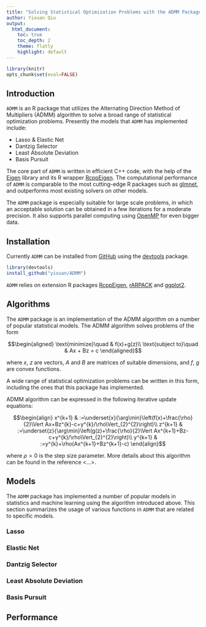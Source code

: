```yaml
---
title: "Solving Statistical Optimization Problems with the ADMM Package"
author: Yixuan Qiu
output:
  html_document:
    toc: true
    toc_depth: 2
    theme: flatly
    highlight: default
---
```


```r
library(knitr)
opts_chunk$set(eval=FALSE)
```

## Introduction

`ADMM` is an R package that utilizes the Alternating Direction Method of Multipliers
(ADMM) algorithm to solve a broad range of statistical optimization problems.
Presently the models that `ADMM` has implemented include:

- Lasso & Elastic Net
- Dantzig Selector
- Least Absolute Deviation
- Basis Pursuit

The core part of `ADMM` is written in efficient C++ code, with the help of
the [Eigen](http://eigen.tuxfamily.org) library and its R wrapper
[RcppEigen](http://cran.r-project.org/web/packages/RcppEigen/index.html).
The computational performance of `ADMM` is comparable to the most cutting-edge
R packages such as [glmnet](http://cran.r-project.org/web/packages/glmnet/index.html),
and outperforms most existing solvers on other models.

The `ADMM` package is especially suitable for large scale problems, in which
an acceptable solution can be obtained in a few iterations for a moderate
precision. It also supports parallel computing using [OpenMP](http://openmp.org)
for even bigger data.

## Installation

Currently `ADMM` can be installed from [GitHub](https://github.com/yixuan/ADMM)
using the [devtools](http://cran.r-project.org/web/packages/devtools/index.html)
package.

```r
library(devtools)
install_github("yixuan/ADMM")
```

`ADMM` relies on extension R packages
[RcppEigen](http://cran.r-project.org/web/packages/RcppEigen/index.html),
[rARPACK](http://cran.r-project.org/web/packages/rARPACK/index.html) and
[ggplot2](http://cran.r-project.org/web/packages/ggplot2/index.html).

## Algorithms

The `ADMM` package is an implementation of the ADMM algorithm on a number of
popular statistical models. The ADMM algorithm solves problems of the form

$$\begin{aligned}
\text{minimize}\quad & f(x)+g(z)\\
\text{subject to}\quad & Ax + Bz = c
\end{aligned}$$

where $x$, $z$ are vectors, $A$ and $B$ are matrices of suitable dimensions,
and $f$, $g$ are convex functions.

A wide range of statistical optimization problems can be written in this form,
including the ones that this package has implemented. 

ADMM algorithm can be expressed in the following iterative update equations:

$$\begin{align}
x^{k+1} & :=\underset{x}{\arg\min}\left(f(x)+\frac{\rho}{2}\Vert Ax+Bz^{k}-c+y^{k}/\rho\Vert_{2}^{2}\right)\\
z^{k+1} & :=\underset{z}{\arg\min}\left(g(z)+\frac{\rho}{2}\Vert Ax^{k+1}+Bz-c+y^{k}/\rho\Vert_{2}^{2}\right)\\
y^{k+1} & :=y^{k}+\rho(Ax^{k+1}+Bz^{k+1}-c)
\end{align}$$

where $\rho>0$ is the step size parameter. More details about this algorithm
can be found in the reference <...>.

## Models

The `ADMM` package has implemented a number of popular models in statistics and
machine learning using the algorithm introduced above. This section summarizes
the usage of various functions in `ADMM` that are related to specific models.

### Lasso

### Elastic Net

### Dantzig Selector

### Least Absolute Deviation

### Basis Pursuit

## Performance